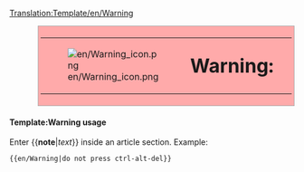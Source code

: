<noinclude>[[Translation:Template/en/Warning]]</noinclude><div style="background: #faa; border: 1px solid #aaaaaa; margin-left: 50px; padding: 3pt; width: {{{2|80}}}%">
{|style="margin:0px;"
|width="20" style="border: 0px; background: #ffaaaa;"|[[File:en/Warning icon.png]]
|width="20" style="border: 0px; background: #ffaaaa; vertical-align: middle; "|<strong style="font-size: 2.1em">Warning:</strong>
|width="90%" style="border: 0px; background: #ffaaaa; vertical-align: middle; "|{{{1}}}
|width="20" style="border: 0px; background: #ffaaaa;"|[[File:en/Warning icon.png]]
|}
</div><noinclude>
====Template:Warning usage====
Enter <nowiki>{{</nowiki>'''note'''|''text''<nowiki>}}</nowiki> inside an article section. Example:
<pre>{{en/Warning|do not press ctrl-alt-del}}</pre>
</noinclude>
